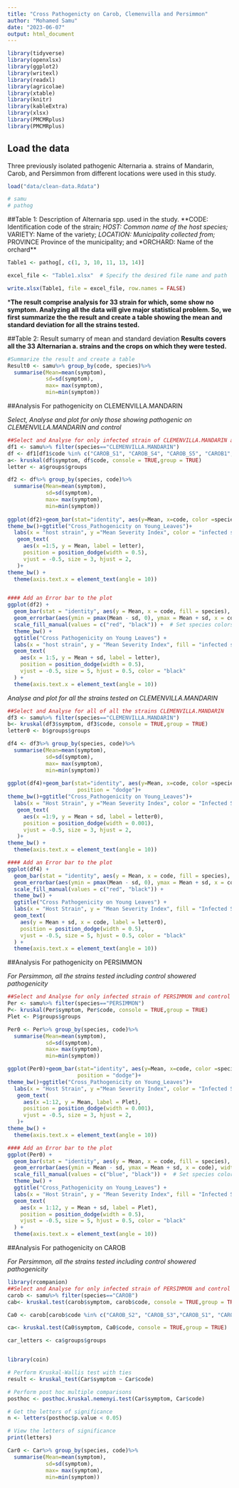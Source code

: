 ```yaml
---
title: "Cross Pathogenicty on Carob, Clemenvilla and Persimmon"
author: "Mohamed Samu"
date: "2023-06-07"
output: html_document 
---
```


```r
library(tidyverse)
library(openxlsx)
library(ggplot2)
library(writexl)
library(readxl)
library(agricolae)
library(xtable)
library(knitr)
library(kableExtra)
library(xlsx)
library(PMCMRplus)
library(PMCMRplus)
```

## Load the data

Three previously isolated pathogenic Alternaria a. strains of Mandarin, Carob, and Persimmon from different locations were used in this study.

```r
load("data/clean-data.Rdata")

# samu
# pathog

```

##Table 1: Description of Alternaria spp. used in the study. \*\*CODE: Identification code of the strain; *HOST: Common name of the host species;* VARIETY: Name of the variety; *LOCATION: Municipality collected from;* PROVINCE Province of the municipality; and \*ORCHARD: Name of the orchard\*\*

```r
Table1 <- pathog[, c(1, 3, 10, 11, 13, 14)]

excel_file <- "Table1.xlsx"  # Specify the desired file name and path

write.xlsx(Table1, file = excel_file, row.names = FALSE)


```

\***The result comprise analysis for 33 strain for which, some show no symptom. Analyzing all the data will give major statistical problem. So, we first summarize the the result and create a table showing the mean and standard deviation for all the strains tested.**

##Table 2: Result sumarry of mean and standard deviation **Results covers all the 33 Alternarian a. strains and the crops on which they were tested.**

```r
#Summarize the result and create a table 
Result0 <- samu%>% group_by(code, species)%>%
  summarise(Mean=mean(symptom),
            sd=sd(symptom),
            max= max(symptom), 
            min=min(symptom))    
```

##Analysis For pathogenicity on CLEMENVILLA.MANDARIN

*Select, Analyse and plot for only those showing pathogenic on CLEMENVILLA.MANDARIN and control*

```r
##Select and Analyse for only infected strain of CLEMENVILLA.MANDARIN and control
df1 <- samu%>% filter(species=="CLEMENVILLA.MANDARIN")
df <- df1[df1$code %in% c("CAROB_S1", "CAROB_S4", "CAROB_S5", "CAROB1", "CONTROL"), ]
a<- kruskal(df$symptom, df$code, console = TRUE,group = TRUE)
letter <- a$groups$groups

df2 <- df%>% group_by(species, code)%>%
  summarise(Mean=mean(symptom),
            sd=sd(symptom),
            max= max(symptom), 
            min=min(symptom))      
 
ggplot(df2)+geom_bar(stat="identity", aes(y=Mean, x=code, color =species), width=0.5, position = "dodge")+ 
theme_bw()+ggtitle("Cross_Pathogenicity on Young_Leaves")+
  labs(x = "host strain", y ="Mean Severity Index", color = "infected species")+
   geom_text(
     aes(x =1:5, y = Mean, label = letter),
     position = position_dodge(width = 0.5),
     vjust = -0.5, size = 3, hjust = 2,
   )+
theme_bw() +
  theme(axis.text.x = element_text(angle = 10))


#### Add an Error bar to the plot
ggplot(df2) +
  geom_bar(stat = "identity", aes(y = Mean, x = code, fill = species), width = 0.5, position = "dodge") +
  geom_errorbar(aes(ymin = pmax(Mean - sd, 0), ymax = Mean + sd, x = code), width = 0.5, size = 0.8, position = position_dodge(width = 0.5)) +  # Error bars
  scale_fill_manual(values = c("red", "black")) +  # Set species colors to green and brown
  theme_bw() +
  ggtitle("Cross Pathogenicity on Young Leaves") +
  labs(x = "host strain", y = "Mean Severity Index", fill = "infected species") +
  geom_text(
    aes(x = 1:5, y = Mean + sd, label = letter),
    position = position_dodge(width = 0.5),
    vjust = -0.5, size = 5, hjust = 0.5, color = "black"
  ) +
  theme(axis.text.x = element_text(angle = 10))

```

*Analyse and plot for all the strains tested on CLEMENVILLA.MANDARIN*

```r
##Select and Analyse for all of all the strains CLEMENVILLA.MANDARIN
df3 <- samu%>% filter(species=="CLEMENVILLA.MANDARIN")
b<- kruskal(df3$symptom, df3$code, console = TRUE,group = TRUE)
letter0 <- b$groups$groups

df4 <- df3%>% group_by(species, code)%>%
  summarise(Mean=mean(symptom),
            sd=sd(symptom),
            max= max(symptom), 
            min=min(symptom))      
 
ggplot(df4)+geom_bar(stat="identity", aes(y=Mean, x=code, color =species), width=0.5, 
                      position = "dodge")+
theme_bw()+ggtitle("Cross_Pathogenicity on Young_Leaves")+
  labs(x = "Host Strain", y ="Mean Severity Index", color = "Infected Species")+
   geom_text(
     aes(x =1:9, y = Mean + sd, label = letter0),
     position = position_dodge(width = 0.001),
     vjust = -0.5, size = 3, hjust = 2,
   )+
theme_bw() +
  theme(axis.text.x = element_text(angle = 10))

#### Add an Error bar to the plot
ggplot(df4) +
  geom_bar(stat = "identity", aes(y = Mean, x = code, fill = species), width = 0.5, position = "dodge") +
  geom_errorbar(aes(ymin = pmax(Mean - sd, 0), ymax = Mean + sd, x = code), width = 0.5, size = 0.8, position = position_dodge(width = 0.5)) +
  scale_fill_manual(values = c("red", "black")) +
  theme_bw() +
  ggtitle("Cross Pathogenicity on Young Leaves") +
  labs(x = "Host Strain", y = "Mean Severity Index", fill = "Infected Species") +
  geom_text(
    aes(y = Mean + sd, x = code, label = letter0),
    position = position_dodge(width = 0.5),
    vjust = -0.5, size = 5, hjust = 0.5, color = "black"
  ) +
  theme(axis.text.x = element_text(angle = 10))

```

##Analysis For pathogenicity on PERSIMMON

*For Persimmon, all the strains tested including control showered pathogenicity*

```r
##Select and Analyse for only infected strain of PERSIMMON and control
Per <- samu%>% filter(species=="PERSIMMON")
P<- kruskal(Per$symptom, Per$code, console = TRUE,group = TRUE)
Plet <- P$groups$groups

Per0 <- Per%>% group_by(species, code)%>%
  summarise(Mean=mean(symptom),
            sd=sd(symptom),
            max= max(symptom), 
            min=min(symptom))      

ggplot(Per0)+geom_bar(stat="identity", aes(y=Mean, x=code, color =species), width=0.5, 
                      position = "dodge")+
theme_bw()+ggtitle("Cross_Pathogenicity on Young_Leaves")+
  labs(x = "Host Strain", y ="Mean Severity Index", color = "Infected Species")+
   geom_text(
     aes(x =1:12, y = Mean, label = Plet),
     position = position_dodge(width = 0.001),
     vjust = -0.5, size = 3, hjust = 2,
   )+
theme_bw() +
  theme(axis.text.x = element_text(angle = 10))

#### Add an Error bar to the plot
ggplot(Per0) +
  geom_bar(stat = "identity", aes(y = Mean, x = code, fill = species), width = 0.5, position = "dodge") +
  geom_errorbar(aes(ymin = Mean - sd, ymax = Mean + sd, x = code), width = 0.2, position = position_dodge(width = 0.1)) +  # Error bars
  scale_fill_manual(values = c("blue", "black")) +  # Set species colors to green and brown
  theme_bw() +
  ggtitle("Cross_Pathogenicity on Young_Leaves") +
  labs(x = "Host Strain", y = "Mean Severity Index", fill = "Infected Species") +
  geom_text(
    aes(x = 1:12, y = Mean + sd, label = Plet),
    position = position_dodge(width = 0.5),
    vjust = -0.5, size = 5, hjust = 0.5, color = "black"
  ) +
  theme(axis.text.x = element_text(angle = 10))

```

##Analysis For pathogenicity on CAROB

*For Persimmon, all the strains tested including control showered pathogenicity*

```r
library(rcompanion)
##Select and Analyse for only infected strain of PERSIMMON and control
carob <- samu%>% filter(species=="CAROB")
cab<- kruskal.test(carob$symptom, carob$code, console = TRUE,group = TRUE)

Ca0 <- carob[carob$code %in% c("CAROB_S2", "CAROB_S3","CAROB_S1", "CAROB_S4", "CAROB_S5", "CAROB1", "CONTROL"), ]

ca<- kruskal.test(Ca0$symptom, Ca0$code, console = TRUE,group = TRUE)

car_letters <- ca$groups$groups


library(coin)

# Perform Kruskal-Wallis test with ties
result <- kruskal_test(Car$symptom ~ Car$code)

# Perform post hoc multiple comparisons
posthoc <- posthoc.kruskal.nemenyi.test(Car$symptom, Car$code)

# Get the letters of significance
n <- letters(posthoc$p.value < 0.05)

# View the letters of significance
print(letters)

Car0 <- Car%>% group_by(species, code)%>%
  summarise(Mean=mean(symptom),
            sd=sd(symptom),
            max= max(symptom), 
            min=min(symptom))    

```
